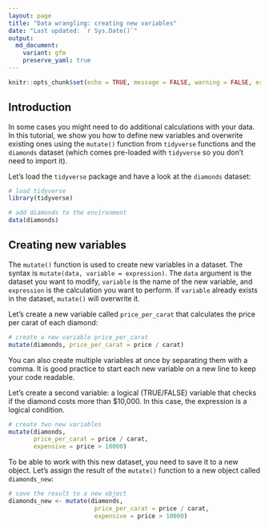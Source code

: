 ```yaml
---
layout: page
title: "Data wrangling: creating new variables"
date: "Last updated: `r Sys.Date()`"
output:
  md_document:
    variant: gfm
    preserve_yaml: true
---
```


```r
knitr::opts_chunk$set(echo = TRUE, message = FALSE, warning = FALSE, error = FALSE)
```

## Introduction

In some cases you might need to do additional calculations with your data.
In this tutorial, we show you how to define new variables and overwrite existing ones using the `mutate()` function from `tidyverse` functions and the `diamonds` dataset (which comes pre-loaded with `tidyverse` so you don't need to import it).

Let's load the `tidyverse` package and have a look at the `diamonds` dataset:

```r
# load tidyverse
library(tidyverse)

# add diamonds to the environment
data(diamonds)
```

## Creating new variables

The `mutate()` function is used to create new variables in a dataset.
The syntax is `mutate(data, variable = expression)`.
The `data` argument is the dataset you want to modify, `variable` is the name of the new variable, and `expression` is the calculation you want to perform.
If `variable` already exists in the dataset, `mutate()` will overwrite it.

Let's create a new variable called `price_per_carat` that calculates the price per carat of each diamond:

```r
# create a new variable price_per_carat
mutate(diamonds, price_per_carat = price / carat)
```

You can also create multiple variables at once by separating them with a comma.
It is good practice to start each new variable on a new line to keep your code readable.

Let's create a second variable: a logical (TRUE/FALSE) variable that checks if the diamond costs more than $10,000.
In this case, the expression is a logical condition.

```r
# create two new variables
mutate(diamonds,
       price_per_carat = price / carat,
       expensive = price > 10000)
```

To be able to work with this new dataset, you need to save it to a new object.
Let's assign the result of the `mutate()` function to a new object called `diamonds_new`:

```r
# save the result to a new object
diamonds_new <- mutate(diamonds,
                        price_per_carat = price / carat,
                        expensive = price > 10000)
```